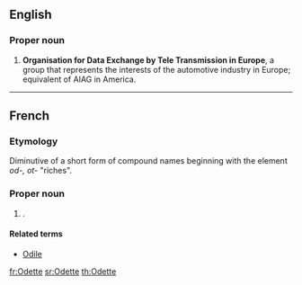 ==English==

===Proper noun===
{{infl|en|proper noun}}

# '''Organisation for Data Exchange by Tele Transmission in Europe''', a group that represents the interests of the automotive industry in Europe; equivalent of AIAG in America.

----

==French==

===Etymology===
Diminutive of a short form of {{Ger.|fr}} compound names beginning with the element ''od-, ot-'' "riches".

===Proper noun===
{{infl|fr|proper noun}}

# {{given name|female|lang=fr}}.

====Related terms====
* [[Odile]]

[[fr:Odette]]
[[sr:Odette]]
[[th:Odette]]